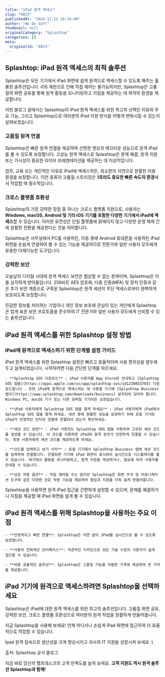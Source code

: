 ```yaml
---
title: "iPad 원격 액세스"
slug: "8023"
publishedAt: "2024-11-21 16:34:40"
author: "We Do Soft"
thumbnail: null
originalCategory: "Splashtop"
categories: []
meta:
  originalId: "8023"
---
```


## Splashtop: iPad 원격 액세스의 최적 솔루션

Splashtop은 모든 기기에서 iPad 화면에 쉽게 원격으로 액세스할 수 있도록 해주는 훌륭한 솔루션입니다.
iOS 제한으로 인해 직접 제어는 불가능하지만, Splashtop은 고품질의 화면 공유를 통해 원격 활동을 모니터링하고 지침을 제공하는 데 최적의 환경을 제공합니다.

이번 블로그 글에서는 Splashtop이 iPad 원격 액세스를 위한 최고의 선택인 이유와 주요 기능, 그리고 Splashtop으로 여러분의 iPad 지원 방식을 어떻게 변화시킬 수 있는지 살펴보겠습니다.

### **고품질 원격 연결**

Splashtop은 빠른 원격 연결을 제공하여 선명한 영상과 매끄러운 성능으로 원격 iPad를 볼 수 있도록 보장합니다. 고성능 원격 액세스로 Splashtop은 문제 해결, 원격 지원 또는 가시성이 중요한 라이브 프레젠테이션을 제공하는 데 이상적입니다.

업무, 교육 또는 개인적인 이유로 iPad에 액세스하든, 최소한의 지연으로 원활한 이용 환경을 보장합니다. 이런 종류의 고품질 스트리밍은 **1초라도 중요한 빠른 속도의 환경**에서 작업할 때 필수적입니다.

### 크로스 플랫폼 호환성

Splashtop의 가장 강력한 장점 중 하나는 크로스 플랫폼 지원으로, 사용자는 **Windows, macOS, Android 및 기타 iOS 기기를 포함한 다양한 기기에서 iPad에 액세스**할 수 있습니다. 이러한 유연성은 단일 플랫폼에 얽매이지 않고 다양한 운영 체제 간에 원활한 전환을 제공한다는 것을 의미합니다.

Splashtop은 사무실에서 PC를 사용하든, 이동 중에 Android 휴대폰을 사용하든 iPad 화면을 손쉽게 연결하여 볼 수 있는 기능을 제공하므로 전문가와 일반 사용자 모두에게 유용한 다재다능한 도구입니다.

### 강력한 보안

오늘날의 디지털 시대에 원격 액세스 보안은 협상할 수 없는 문제이며, Splashtop은 이를 심각하게 받아들입니다. 256비트 AES 암호화, 다중 인증(MFA) 및 장치 인증과 같은 추가 보안 계층으로 구축된 Splashtop은 원격 세션이 무단 액세스로부터 완벽하게 보호되도록 보장합니다.

민감한 정보를 처리하는 기업이나 개인 정보 보호에 관심이 있는 개인에게 Splashtop은 업계 표준 보안 프로토콜을 준수하여 IT 전문가와 일반 사용자 모두에게 신뢰할 수 있는 솔루션입니다.

## iPad 원격 액세스를 위한 Splashtop 설정 방법

### iPad에 원격으로 액세스하기 위한 단계별 설정 가이드

iPad 원격 액세스를 위한 Splashtop 설정은 빠르고 효율적이며 사용 편의성을 염두에 두고 설계되었습니다. 시작하려면 다음 간단한 단계를 따르세요.

 	- **Splashtop SOS 다운로드** : iPad 사용자를 App Store로 안내하고 [Splashtop SOS 앱을](https://apps.apple.com/us/app/splashtop-sos/id1230853703) 다운로드합니다 . 또한 iPad에 원격으로 액세스하는 데 사용할 기기에 [Splashtop Business 앱이](https://www.splashtop.com/downloads/business) 설치되어 있어야 합니다. Windows PC, macOS 기기 또는 다른 모바일 기기이든 상관없습니다.

 	- **iPad 사용자에게 Splashtop SOS 앱을 열게 하세요** : iPad 사용자에게 iPad에서 Splashtop SOS 앱을 열게 하세요. 세션 중에 원활한 성능을 보장하기 위해 로컬 기기와 iPad가 안정적인 인터넷 연결에 연결되어 있는지 확인하세요.

 	- **세션 코드 생성** : iPad 사용자는 Splashtop SOS 앱을 사용하여 고유한 세션 코드를 생성할 수 있습니다. 이 코드를 사용하면 iPad와 원격 장치가 안전하게 연결할 수 있습니다. 최종 사용자에게 세션 코드를 제공하도록 하세요.

 	- **코드를 입력하고 보기 시작** : 로컬 기기에서 Splashtop Business 앱에 세션 코드를 입력하여 연결합니다. 연결되면 기기에 iPad 화면이 표시되어 실시간으로 디스플레이를 볼 수 있습니다. 여기에서 활동을 모니터링하고, 원격 지원을 제공하거나, 필요에 따라 사용자를 안내할 수 있습니다.

 	- **상호 작용 옵션** : 직접 제어할 수는 없지만 Splashtop은 화면 주석 및 커뮤니케이션 도구와 같은 다양한 상호 작용 기능을 제공하여 협업과 지원을 더욱 쉽게 만들어줍니다.

Splashtop을 사용하면 원격 iPad 접근을 간편하게 설정할 수 있으며, 문제를 해결하거나 지침을 제공할 때 iPad 화면을 쉽게 볼 수 있습니다.

## iPad 원격 액세스를 위해 Splashtop을 사용하는 주요 이점

 	- **안정적이고 빠른 연결**: Splashtop은 지연 없이 iPad를 실시간으로 볼 수 있도록 보장합니다.

 	- **사용자 친화적인 인터페이스**: 직관적인 디자인으로 모든 기술 수준의 사용자가 쉽게 접근할 수 있습니다.

 	- **비용 효율적인 솔루션**: Splashtop은 고품질 기능을 저렴한 가격에 제공하여 큰 가치를 제공합니다.

## iPad 기기에 원격으로 액세스하려면 Splashtop을 선택하세요

Splashtop은 iPad에 대한 원격 액세스를 위한 최고의 솔루션입니다. 고품질 화면 공유, 강력한 보안, 크로스 플랫폼 호환성으로 여러분의 원격 작업을 원활하게 만들어줍니다.

지금 Splashtop을 사용해 보세요! 언제 어디서나 손쉽게 iPad 화면에 접근하여 더 효율적으로 작업할 수 있습니다.

Ipad 원격 접속으로 생산성을 크게 향상시키고 귀사의 IT 지원을 성장시켜 보세요 :)

출처: Splashtop 공식 블로그

지금 바로 당신의 헬프데스크의 고객 만족도를 높여 보세요.
**고객 지원도 역시 원격 솔루션 Splashtop과 함께!**
